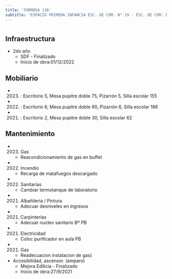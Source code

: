 ```yaml
---
title: 'FORMOSA 136'
subtitle: 'ESPACIO PRIMERA INFANCIA ESC. DE COM. N° 19 - ESC. DE COM. N° 19 JUAN MONTALVO - ESEA DANZA MASTRAZZI DANZA JUV. N°02'
---
```


#
## Infraestructura

* 2do año 
    + SDF - Finalizado 
    + Inicio de obra:01/12/2022 



## Mobiliario

*  (2023) : Escritorio 5, Mesa pupitre doble 75, Pizarrón 5, Silla escolar 155 

*  (2022) : Escritorio 6, Mesa pupitre doble 90, Pizarrón 6, Silla escolar 186 

*  (2021) : Escritorio 2, Mesa pupitre doble 30, Silla escolar 62 





## Mantenimiento

*  (2023) Gas 
    + Reacondicionamiento de gas en buffet

*  (2022) Incendio 
    + Recarga de matafuegos descargado

*  (2022) Sanitarias 
    + Cambiar termotanque de laboratorio

*  (2021) Albañileria / Pintura 
    + Adecuar desniveles en ingresos

*  (2021) Carpinterías 
    + Adecuar nucleo sanitario Bº PB

*  (2021) Electricidad 
    + Coloc purificador en aula PB

*  (2021) Gas 
    + Readecuacion instalacion de gas}




* Accesibilidad, ascensor. (amparo) 
    + Mejora Edilicia - Finalizado 
    + Inicio de obra:27/9/2021 




